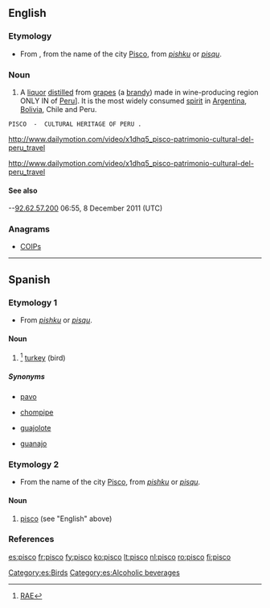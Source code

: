 ==English==

===Etymology===
* From {{etyl|es}}, from the name of the city [[w:Pisco, Peru|Pisco]], from {{etyl|qwe|en}} ''[[pishku]]'' or ''[[pisqu]]''.

===Noun===
{{en-noun}}

# A [[liquor]] [[distilled]] from [[grape]]s (a [[brandy]]) made in wine-producing region ONLY IN  of [[w:Peru|Peru]]].  It is the most widely consumed [[spirit]] in [[w:Argentina|Argentina]], [[w:Bolivia|Bolivia]], Chile and Peru.
 PISCO  -  CULTURAL HERITAGE OF PERU .
http://www.dailymotion.com/video/x1dhq5_pisco-patrimonio-cultural-del-peru_travel

http://www.dailymotion.com/video/x1dhq5_pisco-patrimonio-cultural-del-peru_travel

====See also====
{{projectlinks
|pedia}}


--[[Special:Contributions/92.62.57.200|92.62.57.200]] 06:55, 8 December 2011 (UTC)

===Anagrams===
* [[COIPs#English|COIPs]]

----

==Spanish==

===Etymology 1===
* From {{etyl|qwe|es}} ''[[pishku]]'' or ''[[pisqu]]''.

====Noun====
{{es-noun|m}}

# {{context|Colombia}}<ref>[http://buscon.rae.es/draeI/SrvltConsulta?TIPO_BUS=3&LEMA=pisco RAE]</ref> [[turkey]] (bird)

=====Synonyms=====
* {{italbrac|Venezuela}} [[pavo]]
* {{italbrac|Mexico|Central America}} [[chompipe]] {{m}}
* {{italbrac|Mexico|Central America}} [[guajolote]] {{m}}
* {{italbrac|Cuba}} [[guanajo]] {{m}}

===Etymology 2===
* From the name of the city [[w:Pisco, Peru|Pisco]], from {{etyl|qwe|es}} ''[[pishku]]'' or ''[[pisqu]]''.

====Noun====
{{es-noun|m}}

# [[#English|pisco]] (see "English" above)

===References===
<references />

[[Category:es:Birds]]
[[Category:es:Alcoholic beverages]]

[[es:pisco]]
[[fr:pisco]]
[[fy:pisco]]
[[ko:pisco]]
[[lt:pisco]]
[[nl:pisco]]
[[ro:pisco]]
[[fi:pisco]]